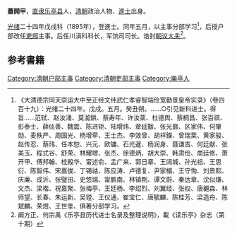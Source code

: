 '''蕭開甲'''，[[直隶|直隶]][[乐亭县|乐亭县]]人，[[清朝|清朝]]政治人物、[[進士|進士]]出身。

[[光绪|光绪]]二十四年戊戌科（1895年），登進士。同年五月，以主事分部学习<ref>《大清德宗同天崇运大中至正经文纬武仁孝睿智端俭宽勤景皇帝实录》（卷四百十九）：光绪二十四年。戊戌。五月。癸丑朔。……○引见新科进士。得旨……范轼、赵汝涌、莫洳鉷、蔡寿年、许汝棻、杜德舆、蔡桐昌、张百祺、彭泰士、薛倓善、魏震、陈进钜、陆增炜、章廷黻、张光鼐、区家伟、何肇勋、麦秩严、周国光、杨增荦、王士杰、李效曾、胡祥鑅、曾瑞棻、黄家骏、赵传忍、蔡玮、任本恕、兴元、欧镛、石光暹、杨润身、聂谦吉、何廷献、张美玉、程式谷、舒荣、林耀增、张杰、徐德炳、胡大崇、韩肃俭、商廷修、萧开甲、傅邦翰、桂殿华、甯述俞、孟广来、郭日章、王阔城、孙光祖、王思衍、陈智伟、宋嘉俊、丁锡祜、陈应涛、卢德复、尹家楣、王守恂、刘景熙、庆廉、成沂、张璧田、史悠瑞、甯鹏南、林镇荆、谭文蔚、秦达章、沈似熑、文杰、梁楷、祝嘉聚、张梅亭、王廷杨、李绍烈、刘翼经、张权、唐樾森、林师望、长春、朱运新、吴镗、王仪通、崔宝仁、唐毓麟、陈桂芳、梁造舟、陈斌麟、荣煜、王世奎、俱著分部学习。</ref>，后授户部改任[[吏部|吏部]]主事。后任川滇科科长，军饷司司长。诰封[[朝议大夫|朝议大夫]]<ref>阚方正、何宗禹《乐亭县历代进士名录及整理说明》，載《读乐亭》杂志（第十期）</ref>。

== 参考書籍 ==
{{Reflist|2}}
{{清朝人物小作品}}
{{光緒二十四年戊戌科殿試金榜}}
{{DEFAULTSORT:Xiao蕭}}
[[Category:清朝户部主事|Category:清朝户部主事]]
[[Category:清朝吏部主事|Category:清朝吏部主事]]
[[Category:樂亭人|Category:樂亭人]]